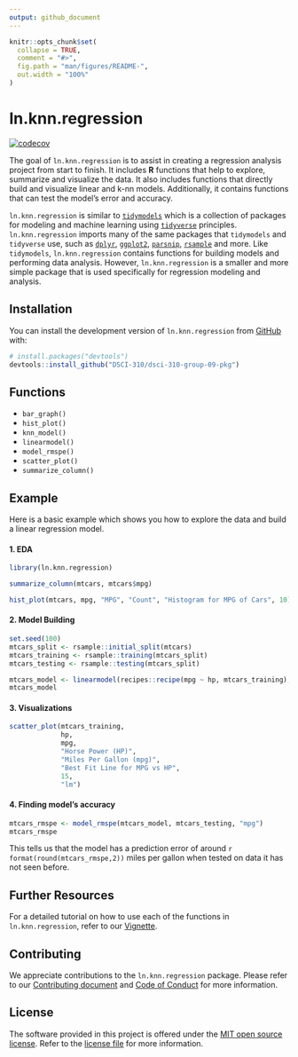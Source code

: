 ```yaml
---
output: github_document
---
```


<!-- README.md is generated from README.Rmd. Please edit that file -->

```r
knitr::opts_chunk$set(
  collapse = TRUE,
  comment = "#>",
  fig.path = "man/figures/README-",
  out.width = "100%"
)
```

# ln.knn.regression

<!-- badges: start -->
[![codecov](https://codecov.io/gh/DSCI-310/dsci-310-group-09-pkg/branch/main/graph/badge.svg?token=gOMgyT71QL)](https://codecov.io/gh/DSCI-310/dsci-310-group-09-pkg)
<!-- badges: end -->

The goal of `ln.knn.regression` is to assist in creating a regression analysis project from start to finish. It includes **R** functions that help to explore, summarize and visualize the data. It also includes functions that directly build and visualize linear and k-nn models. Additionally, it contains functions that can test the model's error and accuracy. 

`ln.knn.regression` is similar to [`tidymodels`](https://www.tidymodels.org/packages/) which is a collection of packages for modeling and machine learning using [`tidyverse`](https://www.tidyverse.org/) principles. `ln.knn.regression` imports many of the same packages that `tidymodels` and `tidyverse` use, such as [`dplyr`](https://dplyr.tidyverse.org/), [`ggplot2`](https://ggplot2.tidyverse.org/), [`parsnip`](https://parsnip.tidymodels.org/), [`rsample`](https://rsample.tidymodels.org/) and more. Like `tidymodels`, `ln.knn.regression` contains functions for building models and performing data analysis. However, `ln.knn.regression` is a smaller and more simple package that is used specifically for regression modeling and analysis. 

## Installation

You can install the development version of `ln.knn.regression` from [GitHub](https://github.com/) with:

``` r
# install.packages("devtools")
devtools::install_github("DSCI-310/dsci-310-group-09-pkg")
```

## Functions

* `bar_graph()`
* `hist_plot()`
* `knn_model()`
* `linearmodel()`
* `model_rmspe()`
* `scatter_plot()`
* `summarize_column()`

## Example

Here is a basic example which shows you how to explore the data and build a linear regression model.

#### 1. EDA

```r
library(ln.knn.regression)

summarize_column(mtcars, mtcars$mpg)

hist_plot(mtcars, mpg, "MPG", "Count", "Histogram for MPG of Cars", 10)

```

#### 2. Model Building

```r
set.seed(100)
mtcars_split <- rsample::initial_split(mtcars)
mtcars_training <- rsample::training(mtcars_split)
mtcars_testing <- rsample::testing(mtcars_split)
```

```r
mtcars_model <- linearmodel(recipes::recipe(mpg ~ hp, mtcars_training), mtcars_training)
mtcars_model
```

#### 3. Visualizations 

```r
scatter_plot(mtcars_training, 
             hp, 
             mpg, 
             "Horse Power (HP)", 
             "Miles Per Gallon (mpg)",
             "Best Fit Line for MPG vs HP", 
             15,
             "lm") 
```

#### 4. Finding model's accuracy 

```r
mtcars_rmspe <- model_rmspe(mtcars_model, mtcars_testing, "mpg")
mtcars_rmspe
```
This tells us that the model has a prediction error of around `r format(round(mtcars_rmspe,2))` miles per gallon when tested on data it has not seen before.

## Further Resources

For a detailed tutorial on how to use each of the functions in `ln.knn.regression`, refer to our [Vignette](https://github.com/DSCI-310/dsci-310-group-09-pkg/blob/main/vignettes/ln_knn_regression-vignette.Rmd).

## Contributing

We appreciate contributions to the `ln.knn.regression` package. Please refer to our [Contributing document](https://github.com/DSCI-310/dsci-310-group-09-pkg/blob/main/CONTRIBUTING.md) and [Code of Conduct](https://github.com/DSCI-310/dsci-310-group-09-pkg/blob/main/CODE_OF_CONDUCT.md) for more information.

## License

The software provided in this project is offered under the [MIT open source license](https://opensource.org/license/mit/). Refer to the [license file](https://github.com/DSCI-310/dsci-310-group-09-pkg/blob/main/LICENSE.md) for more information.
